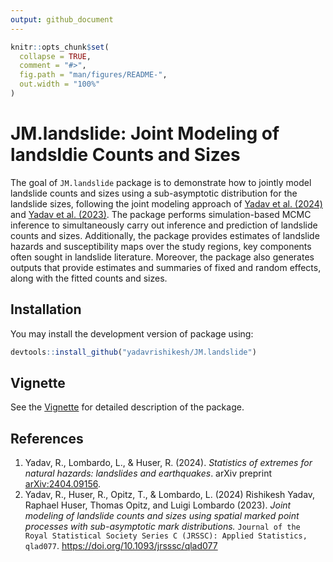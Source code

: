 ```yaml
---
output: github_document
---
```


<!-- README.md is generated from README.Rmd. Please edit that file -->

```r
knitr::opts_chunk$set(
  collapse = TRUE,
  comment = "#>",
  fig.path = "man/figures/README-",
  out.width = "100%"
)
```

# JM.landslide: Joint Modeling of landsldie Counts and Sizes 

<!-- badges: start -->
<!-- badges: end -->

The goal of `JM.landslide` package is to demonstrate how to jointly model landslide counts and sizes using a sub-asymptotic distribution for the landslide sizes, following the joint modeling approach of [Yadav et al. (2024)](https://arxiv.org/abs/2404.09156) and [Yadav et al. (2023)](https://doi.org/10.1093/jrsssc/qlad077). The package performs simulation-based MCMC inference to simultaneously carry out inference and prediction of landslide counts and sizes. Additionally, the package provides estimates of landslide hazards and susceptibility maps over the study regions, key components often sought in landslide literature. Moreover, the package also generates outputs that provide estimates and summaries of fixed and random effects, along with the fitted counts and sizes. 

## Installation

You may install the development version of package using:

``` r
devtools::install_github("yadavrishikesh/JM.landslide")
```
## Vignette

See the [Vignette](https://yadavrishikesh.github.io/JM.landslide/JM.landslide.html) for detailed description of the package. 

## References

1. Yadav, R., Lombardo, L., & Huser, R. (2024). *Statistics of extremes for natural hazards: landslides and earthquakes*. arXiv preprint [arXiv:2404.09156](https://arxiv.org/abs/2404.09156).
2.  Yadav, R., Huser, R., Opitz, T., & Lombardo, L. (2024)  Rishikesh Yadav, Raphael Huser, Thomas Opitz, and Luigi Lombardo (2023). *Joint modeling of landslide counts and sizes using spatial marked point processes with sub-asymptotic mark distributions.* `Journal of the Royal Statistical Society Series C (JRSSC): Applied Statistics, qlad077`. [https://doi.org/10.1093/jrsssc/qlad077](https://doi.org/10.1093/jrsssc/qlad077)

